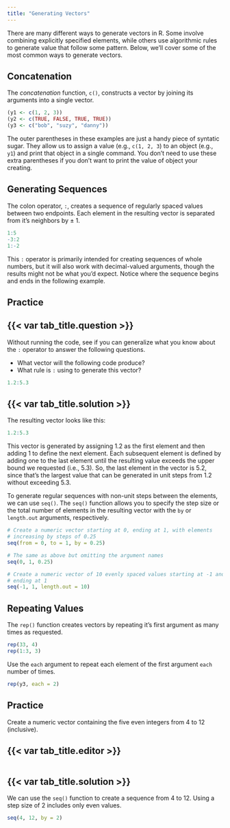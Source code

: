```yaml
---
title: "Generating Vectors"
---
```


There are many different ways to generate vectors in R. Some involve combining explicitly specified elements, while
others use algorithmic rules to generate value that follow some pattern. Below, we'll cover some of the most common ways
to generate vectors.

## Concatenation

The *concatenation* function, `c()`, constructs a vector by joining its arguments into a single vector.

```r
(y1 <- c(1, 2, 3))
(y2 <- c(TRUE, FALSE, TRUE, TRUE))
(y3 <- c("bob", "suzy", "danny"))
```
::: {.column-margin}

:::: {.callout-note}

The outer parentheses in these examples are just a handy piece of syntatic sugar. They allow us to assign a value (e.g.,
`c(1, 2, 3`) to an object (e.g., `y1`) and print that object in a single command. You don't need to use these extra
parentheses if you don't want to print the value of object your creating.

::::

:::

## Generating Sequences

The colon operator, `:`, creates a sequence of regularly spaced values between two endpoints. Each element in the resulting
vector is separated from it's neighbors by $\pm$ 1.

```r
1:5
-3:2
1:-2
```

This `:` operator is primarily intended for creating sequences of whole numbers, but it will also work with decimal-valued
arguments, though the results might not be what you'd expect. Notice where the sequence begins and ends in the following
example.

::: practice

## Practice

:::: {.panel-tabset}
## {{< var tab_title.question >}}

Without running the code, see if you can generalize what you know about the `:` operator to answer the following
questions.

- What vector will the following code produce?
- What rule is `:` using to generate this vector?

```r
1.2:5.3
```

## {{< var tab_title.solution >}}

The resulting vector looks like this:

```r
1.2:5.3
```

This vector is generated by assigning 1.2 as the first element and then adding 1 to define the next element. Each subsequent
element is defined by adding one to the last element until the resulting value exceeds the upper bound we requested (i.e.,
5.3). So, the last element in the vector is 5.2, since that's the largest value that can be generated in unit steps from
1.2 without exceeding 5.3.
::::

:::

To generate regular sequences with non-unit steps between the elements, we can use `seq()`. The `seq()` function allows
you to specify the step size or the total number of elements in the resulting vector with the `by` or `length.out`
arguments, respectively.

```r
# Create a numeric vector starting at 0, ending at 1, with elements
# increasing by steps of 0.25
seq(from = 0, to = 1, by = 0.25)

# The same as above but omitting the argument names
seq(0, 1, 0.25)

# Create a numeric vector of 10 evenly spaced values starting at -1 and
# ending at 1
seq(-1, 1, length.out = 10)
```

## Repeating Values

The `rep()` function creates vectors by repeating it's first argument as many times as requested.

```r
rep(33, 4)
rep(1:3, 3)
```

Use the `each` argument to repeat each element of the first argument `each` number of times.

```r
rep(y3, each = 2)
```

::: practice

## Practice

Create a numeric vector containing the five even integers from 4 to 12 (inclusive).

:::: {.panel-tabset}
## {{< var tab_title.editor >}}

```webr-r
```

## {{< var tab_title.solution >}}

We can use the `seq()` function to create a sequence from 4 to 12. Using a step size of 2 includes only even values.

```r
seq(4, 12, by = 2)
```
::::

:::
